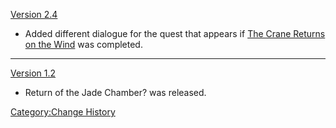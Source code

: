 [[Version 2.4]]
* Added different dialogue for the quest that appears if [[The Crane Returns on the Wind]] was completed.
----
[[Version 1.2]]
* Return of the Jade Chamber? was released.
<noinclude>[[Category:Change History]]</noinclude>